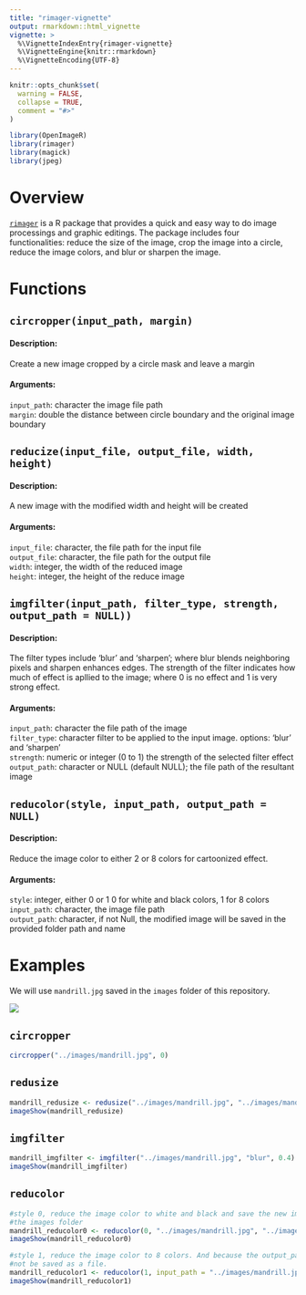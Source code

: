 ```yaml
---
title: "rimager-vignette"
output: rmarkdown::html_vignette
vignette: >
  %\VignetteIndexEntry{rimager-vignette}
  %\VignetteEngine{knitr::rmarkdown}
  %\VignetteEncoding{UTF-8}
---
```


```r
knitr::opts_chunk$set(
  warning = FALSE,
  collapse = TRUE,
  comment = "#>"
)
```

```r
library(OpenImageR)
library(rimager)
library(magick)
library(jpeg)
```


# Overview

[`rimager`](https://github.com/UBC-MDS/rimager) is a R package that provides a quick and easy way to do image processings and graphic editings. The package includes four functionalities: reduce the size of the image, crop the image into a circle, reduce the image colors, and blur or sharpen the image. 


# Functions

## `circropper(input_path, margin)`

#### Description: 
Create a new image cropped by a circle mask and leave a margin

#### Arguments:

`input_path`: character the image file path <br>
`margin`: double the distance between circle boundary and the original image boundary

## `reducize(input_file, output_file, width, height)`

#### Description:
A new image with the modified width and height will be created

#### Arguments:

`input_file`: character, the file path for the input file <br>
`output_file`: character, the file path for the output file <br>
`width`: integer, the width of the reduced image <br>
`height`: integer, the height of the reduce image

## `imgfilter(input_path, filter_type, strength, output_path = NULL))`

#### Description: 
The filter types include 'blur' and 'sharpen'; where blur blends neighboring pixels and sharpen enhances edges. The strength of the filter indicates how much of effect is apllied to the image; where 0 is no effect and 1 is very strong effect.

#### Arguments:

`input_path`: character the file path of the image <br>
`filter_type`: character filter to be applied to the input image. options: 'blur' and 'sharpen' <br>
`strength`: numeric or integer (0 to 1) the strength of the selected filter effect <br>
`output_path`: character or NULL (default NULL); the file path of the resultant image <br>

## `reducolor(style, input_path, output_path = NULL)` 

#### Description: 

Reduce the image color to either 2 or 8 colors for cartoonized effect.  

#### Arguments:

`style`: integer, either 0 or 1 0 for white and black colors, 1 for 8 colors  
`input_path`: character, the image file path  
`output_path`: character, if not Null, the modified image will be saved in the provided folder path and name  


# Examples

We will use `mandrill.jpg` saved in the `images` folder of this repository.

<img src="../images/mandrill.jpg">


## `circropper`
```r
circropper("../images/mandrill.jpg", 0)
```

## `redusize`
```r
mandrill_redusize <- redusize("../images/mandrill.jpg", "../images/mandrill_redusize.jpg", 297, 200)
imageShow(mandrill_redusize)
```

## `imgfilter`
```r
mandrill_imgfilter <- imgfilter("../images/mandrill.jpg", "blur", 0.4)
imageShow(mandrill_imgfilter)
```

## `reducolor`
```r
#style 0, reduce the image color to white and black and save the new image mandrill_reducolor0.jpg in
#the images folder
mandrill_reducolor0 <- reducolor(0, "../images/mandrill.jpg", "../images/mandrill_reducolor0.jpg")
imageShow(mandrill_reducolor0)
```

```r
#style 1, reduce the image color to 8 colors. And because the output_path is NULL, the image will
#not be saved as a file.
mandrill_reducolor1 <- reducolor(1, input_path = "../images/mandrill.jpg", output_path = NULL)
imageShow(mandrill_reducolor1)
```
